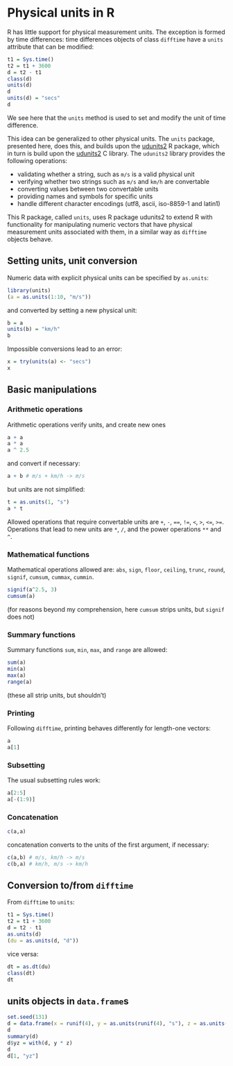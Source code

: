 <!--
%\VignetteEngine{knitr::knitr}
%\VignetteIndexEntry{Spatial and spatio-temporal objects in Google charts}
-->

# Physical units in R

R has little support for physical measurement units.  The exception
is formed by time differences: time differences objects of class
`difftime` have a `units` attribute that can be modified:
```r
t1 = Sys.time() 
t2 = t1 + 3600 
d = t2 - t1
class(d)
units(d)
d
units(d) = "secs"
d
```
We see here that the `units` method is used to set and modify the
unit of time difference. 

This idea can be generalized to other physical units. The
`units` package, presented here, does this, and builds upon the
[udunits2](https://cran.r-project.org/web/packages/udunits2/index.html)
R package, which in turn is build upon the
[udunits2](https://www.unidata.ucar.edu/software/udunits/) C library.
The `udunits2` library provides the following operations:

* validating whether a string, such as `m/s` is a valid physical unit
* verifying whether two strings such as `m/s` and `km/h` are convertable
* converting values between two convertable units 
* providing names and symbols for specific units
* handle different character encodings (utf8, ascii, iso-8859-1 and latin1)

This R package, called `units`, uses R package udunits2 to extend
R with functionality for manipulating numeric vectors that have
physical measurement units associated with them, in a similar way as
`difftime` objects behave.

## Setting units, unit conversion

Numeric data with explicit physical units can be specified by `as.units`:
```r
library(units)
(a = as.units(1:10, "m/s"))
```
and converted by setting a new physical unit:
```r
b = a
units(b) = "km/h"
b
```
Impossible conversions lead to an error:
```r
x = try(units(a) <- "secs")
x
```

## Basic manipulations

### Arithmetic operations

Arithmetic operations verify units, and create new ones
```r
a + a
a * a
a ^ 2.5
```
and convert if necessary:
```r
a + b # m/s + km/h -> m/s
```
but units are not simplified:
```r
t = as.units(1, "s")
a * t
```
Allowed operations that require convertable units are `+`, `-`, `==`,
`!=`, `<`, `>`, `<=`, `>=`.  Operations that lead to new units are
`*`, `/`, and the power operations `**` and `^`.


### Mathematical functions

Mathematical operations allowed are: `abs`, `sign`, `floor`,
`ceiling`, `trunc`, `round`, `signif`, `cumsum`, `cummax`, `cummin`.
```r
signif(a^2.5, 3)
cumsum(a)
```
(for reasons beyond my comprehension, here `cumsum` strips units,
but `signif` does not)

### Summary functions
Summary functions `sum`, `min`, `max`, and `range` are allowed:
```r
sum(a)
min(a)
max(a)
range(a)
```
(these all strip units, but shouldn't)

### Printing
Following `difftime`, printing behaves differently for length-one vectors:
```r
a
a[1]
```

### Subsetting
The usual subsetting rules work:
```r
a[2:5]
a[-(1:9)]
```

### Concatenation
```r
c(a,a)
```
concatenation converts to the units of the first argument, if necessary:
```r
c(a,b) # m/s, km/h -> m/s
c(b,a) # km/h, m/s -> km/h
```

## Conversion to/from `difftime`
From `difftime` to `units`:
```r
t1 = Sys.time() 
t2 = t1 + 3600 
d = t2 - t1
as.units(d)
(du = as.units(d, "d"))
```
vice versa:
```r
dt = as.dt(du)
class(dt)
dt
```
## units objects in `data.frame`s

```r
set.seed(131)
d = data.frame(x = runif(4), y = as.units(runif(4), "s"), z = as.units(1:4, "m/s"))
d
summary(d)
d$yz = with(d, y * z)
d
d[1, "yz"]
```
